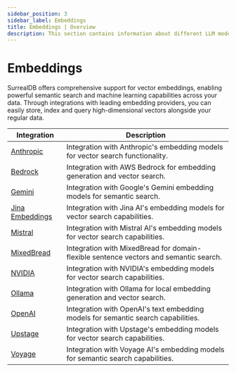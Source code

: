 ```yaml
---
sidebar_position: 3
sidebar_label: Embeddings
title: Embeddings | Overview
description: This section contains information about different LLM models you can use with SurrealDB.
---
```


# Embeddings

SurrealDB offers comprehensive support for vector embeddings, enabling powerful semantic search and machine learning capabilities across your data. Through integrations with leading embedding providers, you can easily store, index and query high-dimensional vectors alongside your regular data.

<table>
    <thead>
        <tr>
            <th>Integration</th>
            <th>Description</th>
        </tr>
    </thead>
    <tbody>
        <tr>
            <td><a href="/docs/integrations/embeddings/anthropic">Anthropic</a></td>
            <td>Integration with Anthropic's embedding models for vector search functionality.</td>
        </tr>
        <tr>
            <td><a href="/docs/integrations/embeddings/bedrock">Bedrock</a></td>
            <td>Integration with AWS Bedrock for embedding generation and vector search.</td>
        </tr>
        <tr>
            <td><a href="/docs/integrations/embeddings/gemini">Gemini</a></td>
            <td>Integration with Google's Gemini embedding models for semantic search.</td>
        </tr>
        <tr>
            <td><a href="/docs/integrations/embeddings/jina-embeddings">Jina Embeddings</a></td>
            <td>Integration with Jina AI's embedding models for vector search capabilities.</td>
        </tr>
        <tr>
            <td><a href="/docs/integrations/embeddings/mistral">Mistral</a></td>
            <td>Integration with Mistral AI's embedding models for vector search capabilities.</td>
        </tr>
        <tr>
            <td><a href="/docs/integrations/embeddings/mixedbread">MixedBread</a></td>
            <td>Integration with MixedBread for domain-flexible sentence vectors and semantic search.</td>
        </tr>
        <tr>
            <td><a href="/docs/integrations/embeddings/nvidia">NVIDIA</a></td>
            <td>Integration with NVIDIA's embedding models for vector search capabilities.</td>
        </tr>
        <tr>
            <td><a href="/docs/integrations/embeddings/ollama">Ollama</a></td>
            <td>Integration with Ollama for local embedding generation and vector search.</td>
        </tr>
        <tr>
            <td><a href="/docs/integrations/embeddings/openai">OpenAI</a></td>
            <td>Integration with OpenAI's text embedding models for semantic search capabilities.</td>
        </tr>
        <tr>
            <td><a href="/docs/integrations/embeddings/upstage">Upstage</a></td>
            <td>Integration with Upstage's embedding models for vector search capabilities.</td>
        </tr>
        <tr>
            <td><a href="/docs/integrations/embeddings/voyage">Voyage</a></td>
            <td>Integration with Voyage AI's embedding models for semantic search capabilities.</td>
        </tr>
    </tbody>
</table>
